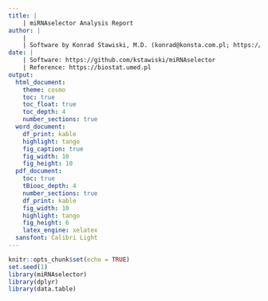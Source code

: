 ```yaml
---
title: |
    | miRNAselector Analysis Report
author: |
    | 
    | Software by Konrad Stawiski, M.D. (konrad@konsta.com.pl; https://konsta.com.pl) and Marcin Kaszkowiak
date: |
    | Software: https://github.com/kstawiski/miRNAselector
    | Reference: https://biostat.umed.pl
output:
  html_document:
    theme: cosmo
    toc: true
    toc_float: true
    toc_depth: 4
    number_sections: true
  word_document:
    df_print: kable
    highlight: tango 
    fig_caption: true
    fig_width: 10
    fig_height: 10
  pdf_document:
    toc: true
    tBiooc_depth: 4
    number_sections: true
    df_print: kable
    fig_width: 10
    highlight: tango 
    fig_height: 6
    latex_engine: xelatex
  sansfont: Calibri Light
---
```


```r
knitr::opts_chunk$set(echo = TRUE)
set.seed(1)
library(miRNAselector)
library(dplyr)
library(data.table)
```